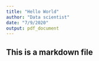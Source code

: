 ```yaml
---
title: "Hello World"
author: "Data scientist"
date: "7/9/2020"
output: pdf_document
---
```

## This is a markdown file
